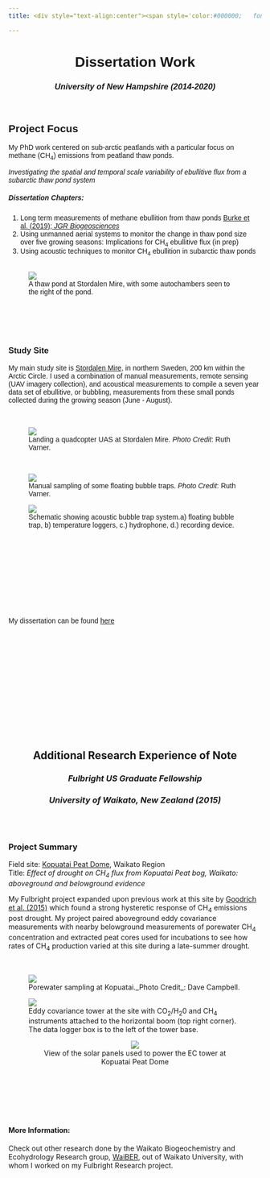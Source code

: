 ```yaml
---
title: <div style="text-align:center"><span style='color:#000000;   font-size:30pt;font-weight:100;font-family:Helvetica;font-align:center'> Research Experience  </span></div>

---
```

<div style="font-family:Helvetica">
<center>
<h1>**Dissertation Work** </h1>
<h3> _University of New Hampshire (2014-2020)_ </h3>
</center>
<br>
<h2>Project Focus</h2> 
<div class = "col-md-5">
My PhD work centered on sub-arctic peatlands with a particular focus on methane (CH~4~) emissions from peatland thaw ponds.

_Investigating the spatial and temporal scale variability of ebullitive flux from a subarctic thaw pond system_
<br>
<h5>**Dissertation Chapters:**</h5>
  1. Long term measurements of methane ebullition from thaw ponds [Burke et al. (2019); _JGR Biogeosciences_](https://agupubs.onlinelibrary.wiley.com/doi/abs/10.1029/2018JG004786)
  2. Using unmanned aerial systems to monitor the change in thaw pond size over five growing seasons: Implications for CH~4~ ebullitive flux (in prep)
  3. Using acoustic techniques to monitor CH~4~ ebullition in subarctic thaw ponds
<br>  
</div>
<div class = "col-md-7">
<figure>
  <img src= "images/IMG_3313.jpeg">
  <figcaption>A thaw pond at Stordalen Mire, with some autochambers seen to the right of the pond.</figcaption>
</figure>
<br>
</div>

<br><br>

<h3> Study Site </h3>
My main study site is [Stordalen Mire](https://www.icos-sweden.se/station_stordalen.html), in northern Sweden, 200 km within the Arctic Circle. I used a combination of manual measurements, remote sensing (UAV imagery collection), and acoustical measurements to compile a seven year data set of ebullitive, or bubbling, measurements from these small ponds collected during the growing season (June - August).
<br><br><br>
<div class = "col-md-6">
<figure>
  <img src= "images/IMG_4494.png">
  <figcaption>Landing a quadcopter UAS at Stordalen Mire. _Photo Credit_: Ruth Varner.</figcaption>
</figure>
</div>

<br>
<div class = "col-md-6">
<figure>
  <img src= "images/IMG_4452.png">
  <figcaption>Manual sampling of some floating bubble traps. _Photo Credit_: Ruth Varner.</figcaption>
</figure>
</div>
<div class = "col-md-6">
<figure>
  <img src= "images/AcousticSystem.png">
  <figcaption>Schematic showing acoustic bubble trap system.a) floating bubble trap, b) temperature loggers, c.) hydrophone, d.) recording device.
  </figcaption>
</figure>
</div>
<br><br><br><br><br><br><br><br><br><br>
My dissertation can be found [here](https://search-proquest-com.unh.idm.oclc.org/pqdtlocal1006039/docview/2423474482/19D86416B74641C2PQ/1?accountid=14612) 
</div>


<br><br><br>
<br><br><br>
<br><br><br>
<br><br><br>
<center>
<h2> **Additional Research Experience of Note**  </h2>
<h3> _Fulbright US Graduate Fellowship_</h3>
<h3> _University of Waikato, New Zealand (2015)_</h3>
</center>
<br>
<br>
<h3> Project Summary </h3>
Field site: [Kopuatai Peat Dome](https://www.doc.govt.nz/nature/habitats/wetlands/wetlands-by-region/waikato/kopuatai-peat-dome/), Waikato Region
<br>
Title: _Effect of drought on CH~4~ flux from Kopuatai Peat bog, Waikato: aboveground and belowground evidence_

My Fulbright project expanded upon previous work at this site by [Goodrich et al. (2015)](https://agupubs-onlinelibrary-wiley-com.unh.idm.oclc.org/doi/full/10.1002/2014JG002844) which found a strong hysteretic response of CH~4~ emissions post drought. My project paired aboveground eddy covariance measurements with nearby belowground measurements of porewater CH~4~ concentration and extracted peat cores used for incubations to see how rates of CH~4~ production varied at this site during a late-summer drought.      

<div class= "col-md-8">
<br>
<figure>
  <img src= "images/P1080554.png">
  <figcaption>Porewater sampling at Kopuatai._Photo Credit_: Dave Campbell.</figcaption>
</figure>
</div>
<div class="col-md-4">
<figure>
  <img src= "images/IMG_2244.png">
  <figcaption>Eddy covariance tower at the site with CO~2~/H~2~0 and CH~4~ instruments attached to the horizontal boom (top right corner). The data logger box is to the left of the tower base.</figcaption>
</figure>
</div>
<center>
<figure>
  <img src= "images/IMG_2255.jpg">
  <figcaption>View of the solar panels used to power the EC tower at Kopuatai Peat Dome</figcaption>
</figure>
</center>
<br>
<br><br><br><br>
<h4> More Information: </h4>
Check out other research done by the Waikato Biogeochemistry and Ecohydrology Research group, [WaiBER](https://waiber.com/), out of Waikato University, with whom I worked on my Fulbright Research project.  

<br>



</div>
